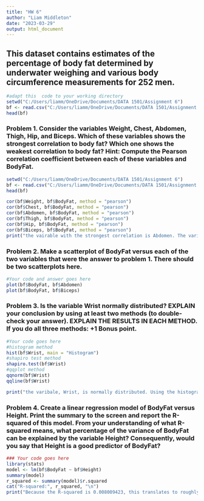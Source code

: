---
title: "HW 6"
author: "Liam Middleton"
date: "2023-03-29"
output: html_document
---

## This dataset contains estimates of the percentage of body fat determined by underwater weighing and various body circumference measurements for 252 men.

```{r}
#adapt this  code to your working directory
setwd("C:/Users/liamm/OneDrive/Documents/DATA 1501/Assignment 6")
bf <- read.csv("C:/Users/liamm/OneDrive/Documents/DATA 1501/Assignment 6/BodyFat.csv", header = TRUE, sep = ",")
head(bf)
```

### Problem 1. Consider the variables Weight, Chest, Abdomen, Thigh, Hip, and Biceps. Which of these variables shows the strongest correlation to body fat? Which one shows the weakest correlation to body fat? Hint: Compute the Pearson correlation coefficient between each of these variables and BodyFat.

```{r}
setwd("C:/Users/liamm/OneDrive/Documents/DATA 1501/Assignment 6")
bf <- read.csv("C:/Users/liamm/OneDrive/Documents/DATA 1501/Assignment 6/BodyFat.csv", header = TRUE, sep = ",")
head(bf)

cor(bf$Weight, bf$BodyFat, method = "pearson")
cor(bf$Chest, bf$BodyFat, method = "pearson")
cor(bf$Abdomen, bf$BodyFat, method = "pearson")
cor(bf$Thigh, bf$BodyFat, method = "pearson")
cor(bf$Hip, bf$BodyFat, method = "pearson")
cor(bf$Biceps, bf$BodyFat, method = "pearson")
print("the vairable with the strongest correlation is Abdomen. The variable with the weakest correlation is Biceps.")
```

### Problem 2. Make a scatterplot of BodyFat versus each of the two variables that were the answer to problem 1. There should be two scatterplots here.

```{r}

#Your code and answer goes here
plot(bf$BodyFat, bf$Abdomen)
plot(bf$BodyFat, bf$Biceps)
```

### Problem 3. Is the variable Wrist normally distributed? EXPLAIN your conclusion by using at least two methods (to double-check your answer). EXPLAIN THE RESULTS IN EACH METHOD. If you do all three methods: +1 Bonus point.

```{r}
#Your code goes here
#histogram method
hist(bf$Wrist, main = "Histogram")
#shapiro test method
shapiro.test(bf$Wrist)
#qqplot method
qqnorm(bf$Wrist)
qqline(bf$Wrist)

print("the varibale, Wrist, is normally distributed. Using the histogram, the data comes back with a near perfect arch. This is one way to tell the data is normally distributed. Another way to tell the data is normally distributed is with the QQ plot. When you use the qqnorm and qqline functions it outputs a mostly smooth line with very little discrepencies/most of the points are within the confidence bands. The final method used was the Shapiro-Wilk normality test. the p-value is greater than .05 because it is 0.06377, showing the data is normally distributed.")

```

### Problem 4. Create a linear regression model of BodyFat versus Height. Print the summary to the screen and report the R-squared of this model. From your understanding of what R-squared means, what percentage of the variance of BodyFat can be explained by the variable Height? Consequently, would you say that Height is a good predictor of BodyFat?

```{r}

### Your code goes here
library(stats)
model <- lm(bf$BodyFat ~ bf$Height)
summary(model)
r_squared <- summary(model)$r.squared
cat("R-squared:", r_squared, "\n")
print("Because the R-squared is 0.008009423, this translates to roughly .08%, or the percent of the varaince of BodyFat. This would not be a good indicator because the lower the % the lower the correlation between the two variables. The better varibale with more accurate correlation would be Abdomen.")
```

